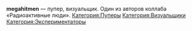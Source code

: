 {{Инфобокс для пуперов
|title2=megahitmen
|другие_ники=MGHTMN, Megavoid
|image3=[[Файл:Megahitmen.jpg|left]]
|сферы_творчества=RYTP, видеоарт
|год_начала=2012
|image4=
|имя_фамилия=Николай Менделеев
|дата_рождения=26 июля 1994 года
|место_проживания=Москва
|ссылки=
*[https://www.youtube.com/user/megahitmen YouTube]
}}

'''megahitmen''' — пупер, визуальщик. Один из авторов коллаба «Радиоактивные люди».
[[Категория:Пуперы]]
[[Категория:Визуальщики]]
[[Категория:Экспериментаторы]]